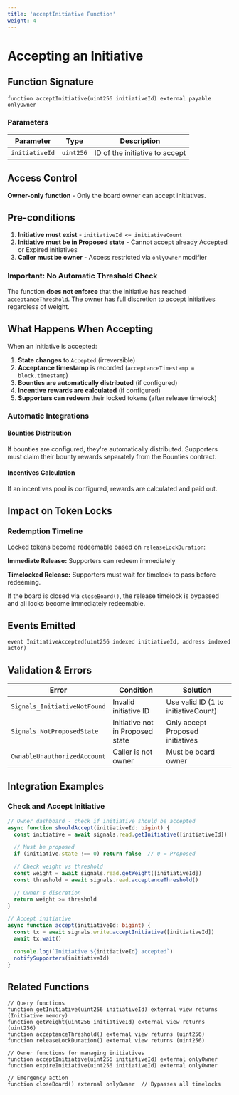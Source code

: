 ```yaml
---
title: 'acceptInitiative Function'
weight: 4
---
```


# Accepting an Initiative

## Function Signature

```solidity
function acceptInitiative(uint256 initiativeId) external payable onlyOwner
```

### Parameters

| Parameter | Type | Description |
|-----------|------|-------------|
| `initiativeId` | `uint256` | ID of the initiative to accept |

## Access Control

**Owner-only function** - Only the board owner can accept initiatives.

## Pre-conditions

1. **Initiative must exist** - `initiativeId <= initiativeCount`
2. **Initiative must be in Proposed state** - Cannot accept already Accepted or Expired initiatives
3. **Caller must be owner** - Access restricted via `onlyOwner` modifier

### Important: No Automatic Threshold Check

The function **does not enforce** that the initiative has reached `acceptanceThreshold`. The owner has full discretion to accept initiatives regardless of weight.

## What Happens When Accepting

When an initiative is accepted:

1. **State changes** to `Accepted` (irreversible)
2. **Acceptance timestamp** is recorded (`acceptanceTimestamp = block.timestamp`)
3. **Bounties are automatically distributed** (if configured)
4. **Incentive rewards are calculated** (if configured)
5. **Supporters can redeem** their locked tokens (after release timelock)

### Automatic Integrations

#### Bounties Distribution

If bounties are configured, they're automatically distributed. Supporters must claim their bounty rewards separately from the Bounties contract.

#### Incentives Calculation

If an incentives pool is configured, rewards are calculated and paid out.

## Impact on Token Locks

### Redemption Timeline

Locked tokens become redeemable based on `releaseLockDuration`:

**Immediate Release:** Supporters can redeem immediately

**Timelocked Release:** Supporters must wait for timelock to pass before redeeming.

If the board is closed via `closeBoard()`, the release timelock is bypassed and all locks become immediately redeemable.

## Events Emitted

```solidity
event InitiativeAccepted(uint256 indexed initiativeId, address indexed actor)
```

## Validation & Errors

| Error | Condition | Solution |
|-------|-----------|----------|
| `Signals_InitiativeNotFound` | Invalid initiative ID | Use valid ID (1 to initiativeCount) |
| `Signals_NotProposedState` | Initiative not in Proposed state | Only accept Proposed initiatives |
| `OwnableUnauthorizedAccount` | Caller is not owner | Must be board owner |

## Integration Examples

### Check and Accept Initiative

```typescript
// Owner dashboard - check if initiative should be accepted
async function shouldAccept(initiativeId: bigint) {
  const initiative = await signals.read.getInitiative([initiativeId])

  // Must be proposed
  if (initiative.state !== 0) return false  // 0 = Proposed

  // Check weight vs threshold
  const weight = await signals.read.getWeight([initiativeId])
  const threshold = await signals.read.acceptanceThreshold()

  // Owner's discretion
  return weight >= threshold
}

// Accept initiative
async function accept(initiativeId: bigint) {
  const tx = await signals.write.acceptInitiative([initiativeId])
  await tx.wait()

  console.log(`Initiative ${initiativeId} accepted`)
  notifySupporters(initiativeId)
}
```

## Related Functions

```solidity
// Query functions
function getInitiative(uint256 initiativeId) external view returns (Initiative memory)
function getWeight(uint256 initiativeId) external view returns (uint256)
function acceptanceThreshold() external view returns (uint256)
function releaseLockDuration() external view returns (uint256)

// Owner functions for managing initiatives
function acceptInitiative(uint256 initiativeId) external onlyOwner
function expireInitiative(uint256 initiativeId) external onlyOwner

// Emergency action
function closeBoard() external onlyOwner  // Bypasses all timelocks
```
